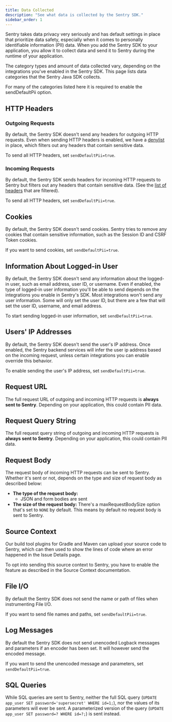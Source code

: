 ```yaml
---
title: Data Collected
description: "See what data is collected by the Sentry SDK."
sidebar_order: 1
---
```


Sentry takes data privacy very seriously and has default settings in place that prioritize data safety, especially when it comes to personally identifiable information (PII) data. When you add the Sentry SDK to your application, you allow it to collect data and send it to Sentry during the runtime of your application.

The category types and amount of data collected vary, depending on the integrations you've enabled in the Sentry SDK. This page lists data categories that the Sentry Java SDK collects.

For many of the categories listed here it is required to enable the <PlatformLink to="/configuration/options/#send-default-pii">sendDefaultPii option</PlatformLink>.

## HTTP Headers

### Outgoing Requests

By default, the Sentry SDK doesn't send any headers for outgoing HTTP requests. Even when sending HTTP headers is enabled, we have a [denylist](https://github.com/getsentry/sentry-java/blob/main/sentry/src/main/java/io/sentry/util/HttpUtils.java#L21-L34) in place, which filters out any headers that contain sensitive data.

To send all HTTP headers, set <PlatformLink to="/configuration/options/#send-default-pii">`sendDefaultPii=true`</PlatformLink>.

### Incoming Requests

By default, the Sentry SDK sends headers for incoming HTTP requests to Sentry but filters out any headers that contain sensitive data. (See the [list of headers](https://github.com/getsentry/sentry-java/blob/main/sentry/src/main/java/io/sentry/util/HttpUtils.java#L21-L34) that are filtered).

To send all HTTP headers, set <PlatformLink to="/configuration/options/#send-default-pii">`sendDefaultPii=true`</PlatformLink>.

## Cookies

By default, the Sentry SDK doesn't send cookies. Sentry tries to remove any cookies that contain sensitive information, such as the Session ID and CSRF Token cookies.

If you want to send cookies, set <PlatformLink to="/configuration/options/#send-default-pii">`sendDefaultPii=true`</PlatformLink>.

## Information About Logged-in User

By default, the Sentry SDK doesn't send any information about the logged-in user, such as email address, user ID, or username. Even if enabled, the type of logged-in user information you'll be able to send depends on the integrations you enable in Sentry's SDK. Most integrations won't send any user information. Some will only set the user ID, but there are a few that will set the user ID, username, and email address.

To start sending logged-in user information, set <PlatformLink to="/configuration/options/#send-default-pii">`sendDefaultPii=true`</PlatformLink>.

## Users' IP Addresses

By default, the Sentry SDK doesn't send the user's IP address. Once enabled, the Sentry backend services will infer the user ip address based on the incoming request, unless certain integrations you can enable override this behavior.

To enable sending the user's IP address, set <PlatformLink to="/configuration/options/#send-default-pii">`sendDefaultPii=true`</PlatformLink>.

## Request URL

The full request URL of outgoing and incoming HTTP requests is **always sent to Sentry**. Depending on your application, this could contain PII data.

## Request Query String

The full request query string of outgoing and incoming HTTP requests is **always sent to Sentry**. Depending on your application, this could contain PII data.

## Request Body

The request body of incoming HTTP requests can be sent to Sentry. Whether it's sent or not, depends on the type and size of request body as described below:

- **The type of the request body:**
  - JSON and form bodies are sent
- **The size of the request body:** There's a <PlatformLink to="/configuration/options/#max-request-body-size">maxRequestBodySize</PlatformLink> option that's set to `NONE` by default. This means by default no request body is sent to Sentry.

## Source Context

Our build tool plugins for Gradle and Maven can upload your source code to Sentry, which can then used to show the lines of code where an error happened in the Issue Details page.

To opt into sending this source context to Sentry, you have to enable the feature as described in <PlatformLink to="/source-context/">the Source Context documentation</PlatformLink>.

## File I/O

By default the Sentry SDK does not send the name or path of files when instrumenting File I/O.

If you want to send file names and paths, set <PlatformLink to="/configuration/options/#send-default-pii">`sendDefaultPii=true`</PlatformLink>.

## Log Messages

By default the Sentry SDK does not send unencoded Logback messages and parameters if an encoder has been set. It will however send the encoded message.

If you want to send the unencoded message and parameters, set <PlatformLink to="/configuration/options/#send-default-pii">`sendDefaultPii=true`</PlatformLink>.

## SQL Queries

While SQL queries are sent to Sentry, neither the full SQL query (`UPDATE app_user SET password='supersecret' WHERE id=1;`), nor the values of its parameters will ever be sent. A parameterized version of the query (`UPDATE app_user SET password=? WHERE id=?;`) is sent instead.
